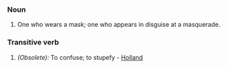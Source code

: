 ===Noun===
#One who wears a mask; one who appears in disguise at a masquerade.
===Transitive verb===
#''(Obsolete):'' To confuse; to stupefy - [[Holland]]